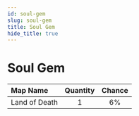 ---
id: soul-gem
slug: soul-gem
title: Soul Gem
hide_title: true
---


# <ItemIcon iconId="1015" height="32"/> Soul Gem
|Map Name|Quantity|Chance|
|:--|:-:|:-:|
|Land of Death|1|6%|

